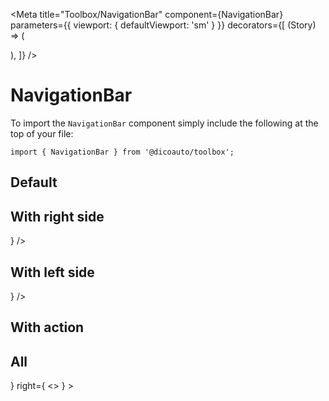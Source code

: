 
<Meta
  title="Toolbox/NavigationBar"
  component={NavigationBar}
  parameters={{ viewport: { defaultViewport: 'sm' } }}
  decorators={[
    (Story) => (
      <div className="flex justify-center items-center h-48">
        <div className="w-sm">
          <Story />
        </div>
      </div>
    ),
  ]}
/>

# NavigationBar

To import the `NavigationBar` component simply include the following at the top of your file:

```
import { NavigationBar } from '@dicoauto/toolbox';
```

## Default

<Canvas>
  <Story name="Default">
    <NavigationBar />
  </Story>
</Canvas>

## With right side

<Canvas>
  <Story name="With right side">
    <NavigationBar
      right={
        <>
          <Icon icon="address-book" />
          <Icon icon="calendar-user" />
        </>
      }
    />
  </Story>
</Canvas>

## With left side

<Canvas>
  <Story name="With left side">
    <NavigationBar
      left={
        <>
          <Icon icon="address-book" />
          <Icon icon="calendar-user" />
        </>
      }
    />
  </Story>
</Canvas>

## With action

<Canvas>
  <Story name="With action">
    <NavigationBar>
      <QuickButton icon="check" />
    </NavigationBar>
  </Story>
</Canvas>

## All

<Canvas>
  <Story name="All">
    <NavigationBar
      left={
        <>
          <Icon icon="mail-check" />
          <Icon icon="calendar" />
        </>
      }
      right={
        <>
          <Icon icon="fingerprint" />
          <Avatar link="https://i.pravatar.cc/150?u=08188" alt="Mike" badge={9} />
        </>
      }
    >
      <QuickButton icon="check" />
    </NavigationBar>
  </Story>
</Canvas>

